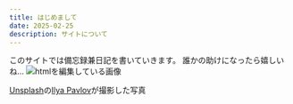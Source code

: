 ```yaml
---
title: はじめまして
date: 2025-02-25
description: サイトについて
---
```


このサイトでは備忘録兼日記を書いていきます。
誰かの助けになったら嬉しいね...
![htmlを編集している画像](../../public/images/index/ilya-pavlov-OqtafYT5kTw-unsplash.jpg)
  
<a href="https://unsplash.com/ja/%E5%86%99%E7%9C%9F/monitor-showing-java-programming-OqtafYT5kTw?utm_content=creditCopyText&utm_medium=referral&utm_source=unsplash">Unsplash</a>の<a href="https://unsplash.com/ja/@ilyapavlov?utm_content=creditCopyText&utm_medium=referral&utm_source=unsplash">Ilya Pavlov</a>が撮影した写真
      